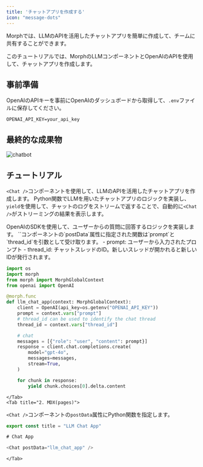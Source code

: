 ```yaml
---
title: 'チャットアプリを作成する'
icon: "message-dots"
---
```


Morphでは、LLMのAPIを活用したチャットアプリを簡単に作成して、チームに共有することができます。

このチュートリアルでは、MorphのLLMコンポーネントとOpenAIのAPIを使用して、チャットアプリを作成します。

## 事前準備

OpenAIのAPIキーを事前にOpenAIのダッシュボードから取得して、`.env`ファイルに保存してください。

```shell .env
OPENAI_API_KEY=your_api_key
```

## 最終的な成果物

![chatbot](/assets/images/docs/tutorial/llm_chat_app.png)

## チュートリアル

`<Chat />`コンポーネントを使用して、LLMのAPIを活用したチャットアプリを作成します。
Python関数でLLMを用いたチャットアプリのロジックを実装し、`yield`を使用して、チャットのログをストリームで返することで、自動的に`<Chat />`がストリーミングの結果を表示します。

<Tabs>
    <Tab title="1. Python">
OpenAIのSDKを使用して、ユーザーからの質問に回答するロジックを実装します。
`<Chat />`コンポーネントの`postData`属性に指定された関数は`prompt`と`thread_id`を引数として受け取ります。
- prompt: ユーザーから入力されたプロンプト
- thread_id: チャットスレッドのID。新しいスレッドが開かれると新しいIDが発行されます。

```python
import os
import morph
from morph import MorphGlobalContext
from openai import OpenAI

@morph.func
def llm_chat_app(context: MorphGlobalContext):
    client = OpenAI(api_key=os.getenv("OPENAI_API_KEY"))
    prompt = context.vars["prompt"]
    # thread_id can be used to identify the chat thread
    thread_id = context.vars["thread_id"]

    # chat
    messages = [{"role": "user", "content": prompt}]
    response = client.chat.completions.create(
        model="gpt-4o",
        messages=messages,
        stream=True,
    )

    for chunk in response:
        yield chunk.choices[0].delta.content

```
    </Tab>
    <Tab title="2. MDX(pages)">
`<Chat />`コンポーネントの`postData`属性にPython関数を指定します。

```typescript
export const title = "LLM Chat App"

# Chat App

<Chat postData="llm_chat_app" />

```
    </Tab>
</Tabs>
